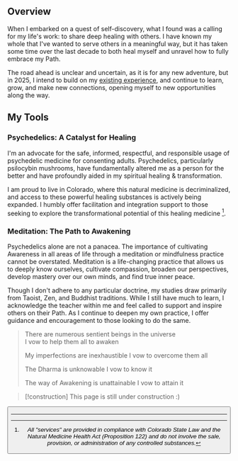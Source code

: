 <Heading level="h1" text="Spiritual Healing & Transformational Wellness" />

## Overview

When I embarked on a quest of self-discovery, what I found was a calling for my life's work: <span className="bold-underline">to share deep healing with others</span>. I have known my whole that I've wanted to serve others in a meaningful way, but it has taken some time over the last decade to both heal myself and unravel how to fully embrace my Path.

The road ahead is unclear and uncertain, as it is for any new adventure, but in 2025, I intend to build on my [existing experience](/work/management), and continue to learn, grow, and make new connections, opening myself to new opportunities along the way.

## My Tools

### Psychedelics: A Catalyst for Healing

I'm an advocate for the safe, informed, respectful, and responsible usage of psychedelic medicine for consenting adults. Psychedelics, particularly psilocybin mushrooms, have fundamentally altered me as a person for the better and have profoundly aided in my spiritual healing & transformation.

I am proud to live in Colorado, where this natural medicine is decriminalized, and access to these powerful healing substances is actively being expanded. I humbly offer facilitation and integration support to those seeking to explore the transformational potential of this healing medicine [^1].

<Testimonial quote="My journey with D brought new meaning to the terms “thinking” and “feeling”. As a think first, feel later type of person, the journey helped me deepen my perspective and understanding of self. D created the set and setting with care and intention, allowing me to pull back the curtain on myself and gain an intuition that is easy to pass by in everyday life. She was a thoughtful steward of the experience, helping me navigate complex feelings and encouraging me to go deeper. Since the journey, I feel more grounded and less restless, often reflecting on the wisdom I gained." author="T.R." />

### Meditation: The Path to Awakening

Psychedelics alone are not a panacea. The importance of cultivating Awareness in all areas of life through a meditation or mindfulness practice cannot be overstated. Meditation is a life-changing practice that allows us to deeply know ourselves, cultivate compassion, broaden our perspectives, develop mastery over our own minds, and find true inner peace.

Though I don't adhere to any particular doctrine, my studies draw primarily from Taoist, Zen, and Buddhist traditions. While I still have much to learn, I acknowledge the teacher within me and feel called to support and inspire others on their Path. As I continue to deepen my own practice, I offer guidance and encouragement to those looking to do the same.

> There are numerous sentient beings in the universe  
> I vow to help them all to awaken
>
> My imperfections are inexhaustible
> I vow to overcome them all
>
> The Dharma is unknowable
> I vow to know it
>
> The way of Awakening is unattainable
> I vow to attain it

> [!construction] This page is still under construction :)

<Button
  action="schedule"
  text="Schedule 30 Minutes"
  link="https://calendly.com/rootedvision/30"
/>

---

[^1]:
    <span className="no-style text-base text-gray-700 dark:text-gray-400">_All "services" are provided in compliance with Colorado State Law and the Natural Medicine Health Act (Proposition 122) and do not involve the sale, provision, or administration of any controlled substances._</span>
